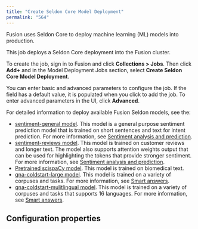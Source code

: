 ```yaml
---
title: "Create Seldon Core Model Deployment"
permalink: "564"
---
```


Fusion uses Seldon Core to deploy machine learning (ML) models into production.

This job deploys a Seldon Core deployment into the Fusion cluster.

To create the job, sign in to Fusion and click **Collections > Jobs**. Then click **Add+** and in the Model Deployment Jobs section, select **Create Seldon Core Model Deployment**.

You can enter basic and advanced parameters to configure the job. If the field has a default value, it is populated when you click to add the job. To enter advanced parameters in the UI, click **Advanced**.

For detailed information to deploy available Fusion Seldon models, see the:

* [sentiment-general model](/how-to/770/deploy-the-sentiment-general-model). This model is a general purpose sentiment prediction model that is trained on short sentences and text for intent prediction. For more information, see [Sentiment analysis and prediction](/fusion/5.9/453/sentiment-analysis-and-prediction).
* [sentiment-reviews model](/how-to/943/deploy-the-sentiment-reviews-model). This model is trained on customer reviews and longer text. The model also supports attention weights output that can be used for highlighting the tokens that provide stronger sentiment. For more information, see [Sentiment analysis and prediction](/fusion/5.9/453/sentiment-analysis-and-prediction).
* [Pretrained scispaCy model](/how-to/782/deploy-a-pre-trained-scispa-cy-model). This model is trained on biomedical text.
* [qna-coldstart-large model](/how-to/734/set-up-a-pre-trained-cold-start-model-for-smart-answers). This model is trained on a variety of corpuses and tasks. For more information, see [Smart answers](/fusion/5.9/461/smart-answers).
* [qna-coldstart-mulitlingual model](/how-to/734/set-up-a-pre-trained-cold-start-model-for-smart-answers). This model is trained on a variety of corpuses and tasks that supports 16 languages. For more information, see [Smart answers](/fusion/5.9/461/smart-answers).

## Configuration properties


<SchemaParamFields schema={schema}/>
